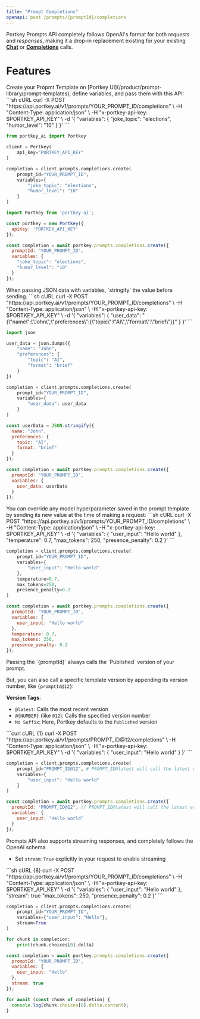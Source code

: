 ```yaml
---
title: "Prompt Completions"
openapi: post /prompts/{promptId}/completions
---
```


Portkey Prompts API completely <Tooltip tip="Chat Completions or Completions">follows OpenAI's format</Tooltip>  for both *requests* and *responses*, making it a drop-in replacement existing for your existing **[Chat](/api-reference/inference-api/chat)** or **[Completions](/api-reference/inference-api/completions)** calls.

# Features

<AccordionGroup>
<Accordion icon="input-pipe" title="Send Variables">
Create your Propmt Template on [Portkey UI](/product/prompt-library/prompt-templates), define variables, and pass them with this API:
<Tabs>
<Tab title="String Variables">

<CodeGroup>
```sh cURL
curl -X POST "https://api.portkey.ai/v1/prompts/YOUR_PROMPT_ID/completions" \
  -H "Content-Type: application/json" \
  -H "x-portkey-api-key: $PORTKEY_API_KEY" \
  -d '{
    "variables": {
      "joke_topic": "elections",
      "humor_level": "10"
    }
  }'
```

```py Python
from portkey_ai import Portkey

client = Portkey(
    api_key="PORTKEY_API_KEY"
)

completion = client.prompts.completions.create(
    prompt_id="YOUR_PROMPT_ID",
    variables={
        "joke_topic": "elections",
        "humor_level": "10"
    }
)
```

```js JavaScript
import Portkey from 'portkey-ai';

const portkey = new Portkey({
  apiKey: 'PORTKEY_API_KEY'
});

const completion = await portkey.prompts.completions.create({
  promptId: "YOUR_PROMPT_ID",
  variables: {
    "joke_topic": "elections",
    "humor_level": "10"
  }
});
```
</CodeGroup>
</Tab>

<Tab title="JSON Variables">
<Note>
When passing JSON data with variables, `stringify` the value before sending.
</Note>

<CodeGroup>
```sh cURL
curl -X POST "https://api.portkey.ai/v1/prompts/YOUR_PROMPT_ID/completions" \
  -H "Content-Type: application/json" \
  -H "x-portkey-api-key: $PORTKEY_API_KEY" \
  -d '{
    "variables": {
      "user_data": "{\"name\":\"John\",\"preferences\":{\"topic\":\"AI\",\"format\":\"brief\"}}"
    }
  }'
```

```python Python
import json

user_data = json.dumps({
    "name": "John",
    "preferences": {
        "topic": "AI",
        "format": "brief"
    }
})

completion = client.prompts.completions.create(
    prompt_id="YOUR_PROMPT_ID",
    variables={
        "user_data": user_data
    }
)
```

```javascript JavaScript
const userData = JSON.stringify({
  name: "John",
  preferences: {
    topic: "AI",
    format: "brief"
  }
});

const completion = await portkey.prompts.completions.create({
  promptId: "YOUR_PROMPT_ID",
  variables: {
    user_data: userData
  }
});
```
</CodeGroup>
</Tab>
</Tabs>
</Accordion>

<Accordion icon="pen-to-square" title="Override Prompt Settings">
You can override any model hyperparameter saved in the prompt template by sending its new value at the time of making a request:

<CodeGroup>
```sh cURL
curl -X POST "https://api.portkey.ai/v1/prompts/YOUR_PROMPT_ID/completions" \
  -H "Content-Type: application/json" \
  -H "x-portkey-api-key: $PORTKEY_API_KEY" \
  -d '{
    "variables": {
      "user_input": "Hello world"
    },
    "temperature": 0.7,
    "max_tokens": 250,
    "presence_penalty": 0.2
  }'
```

```python Python
completion = client.prompts.completions.create(
    prompt_id="YOUR_PROMPT_ID",
    variables={
        "user_input": "Hello world"
    },
    temperature=0.7,
    max_tokens=250,
    presence_penalty=0.2
)
```

```javascript JavaScript
const completion = await portkey.prompts.completions.create({
  promptId: "YOUR_PROMPT_ID",
  variables: {
    user_input: "Hello world"
  },
  temperature: 0.7,
  max_tokens: 250,
  presence_penalty: 0.2
});
```
</CodeGroup>
</Accordion>

<Accordion icon="code-compare" title="Call Specific Prompt Version">
Passing the `{promptId}` always calls the `Published` version of your prompt.

But, you can also call a specific template version by appending its version number, like `{promptId@12}`:

**Version Tags**:
- `@latest`: Calls the <Tooltip tip="May not be the same as the Published version">most recent version</Tooltip>
- `@{NUMBER}` (like `@12`): Calls the specified version number
- `No Suffix`: Here, Portkey defaults to the `Published` version

<CodeGroup>
```curl cURL {1}
curl -X POST "https://api.portkey.ai/v1/prompts/PROMPT_ID@12/completions" \
  -H "Content-Type: application/json" \
  -H "x-portkey-api-key: $PORTKEY_API_KEY" \
  -d '{
    "variables": {
      "user_input": "Hello world"
    }
  }'
```

```python Python {2}
completion = client.prompts.completions.create(
    prompt_id="PROMPT_ID@12", # PROMPT_ID@latest will call the latest version
    variables={
        "user_input": "Hello world"
    }
)
```

```javascript JavaScript {2}
const completion = await portkey.prompts.completions.create({
  promptId: "PROMPT_ID@12", // PROMPT_ID@latest will call the latest version
  variables: {
    user_input: "Hello world"
  }
});
```
</CodeGroup>
</Accordion>
<Accordion icon="water" title="Streaming">
Prompts API also supports streaming responses, and completely follows the OpenAI schema.

- Set `stream:True` explicitly in your request to enable streaming
<CodeGroup>
```sh cURL {8}
curl -X POST "https://api.portkey.ai/v1/prompts/YOUR_PROMPT_ID/completions" \
  -H "Content-Type: application/json" \
  -H "x-portkey-api-key: $PORTKEY_API_KEY" \
  -d '{
    "variables": {
      "user_input": "Hello world"
    },
    "stream": true
    "max_tokens": 250,
    "presence_penalty": 0.2
  }'
```

```python Python {4}
completion = client.prompts.completions.create(
    prompt_id="YOUR_PROMPT_ID",
    variables={"user_input": "Hello"},
    stream=True
)

for chunk in completion:
    print(chunk.choices[0].delta)
```

```javascript JavaScript {6}
const completion = await portkey.prompts.completions.create({
  promptId: "YOUR_PROMPT_ID",
  variables: {
    user_input: "Hello"
  },
  stream: true
});

for await (const chunk of completion) {
  console.log(chunk.choices[0].delta.content);
}
```
</CodeGroup>

</Accordion>
</AccordionGroup>
